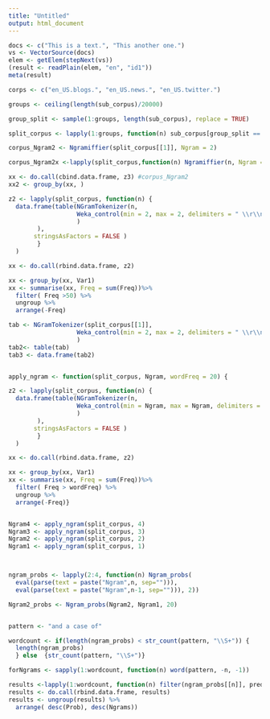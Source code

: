 ```yaml
---
title: "Untitled"
output: html_document
---
```




```r
docs <- c("This is a text.", "This another one.")
vs <- VectorSource(docs)
elem <- getElem(stepNext(vs))
(result <- readPlain(elem, "en", "id1"))
meta(result)

```


```r
corps <- c("en_US.blogs.", "en_US.news.", "en_US.twitter.") 
```

```r

groups <- ceiling(length(sub_corpus)/20000)

group_split <- sample(1:groups, length(sub_corpus), replace = TRUE)

split_corpus <- lapply(1:groups, function(n) sub_corpus[group_split == n])

corpus_Ngram2 <- Ngramiffier(split_corpus[[1]], Ngram = 2)

corpus_Ngram2x <-lapply(split_corpus,function(n) Ngramiffier(n, Ngram = 2))

xx <- do.call(cbind.data.frame, z3) #corpus_Ngram2
xx2 <- group_by(xx, )
```



```r

z2 <- lapply(split_corpus, function(n) { 
  data.frame(table(NGramTokenizer(n, 
                   Weka_control(min = 2, max = 2, delimiters = " \\r\\n\\t.,;:\"()?!")
                   )
        ),
       stringsAsFactors = FALSE )
        }
  )

xx <- do.call(rbind.data.frame, z2)

xx <- group_by(xx, Var1)
xx <- summarise(xx, Freq = sum(Freq))%>%
  filter( Freq >50) %>%
  ungroup %>%
  arrange(-Freq)

tab <- NGramTokenizer(split_corpus[[1]], 
                   Weka_control(min = 2, max = 2, delimiters = " \\r\\n\\t.,;:\"()?!")
                   )
tab2<- table(tab)
tab3 <- data.frame(tab2)



```


```r
apply_ngram <- function(split_corpus, Ngram, wordFreq = 20) {

z2 <- lapply(split_corpus, function(n) { 
  data.frame(table(NGramTokenizer(n, 
                   Weka_control(min = Ngram, max = Ngram, delimiters = " \\r\\n\\t.,;:\"()?!")
                   )
        ),
       stringsAsFactors = FALSE )
        }
  )

xx <- do.call(rbind.data.frame, z2)

xx <- group_by(xx, Var1)
xx <- summarise(xx, Freq = sum(Freq))%>%
  filter( Freq > wordFreq) %>%
  ungroup %>%
  arrange(-Freq)}


Ngram4 <- apply_ngram(split_corpus, 4)
Ngram3 <- apply_ngram(split_corpus, 3)
Ngram2 <- apply_ngram(split_corpus, 2)
Ngram1 <- apply_ngram(split_corpus, 1)



ngram_probs <- lapply(2:4, function(n) Ngram_probs(
  eval(parse(text = paste("Ngram",n, sep=""))), 
  eval(parse(text = paste("Ngram",n-1, sep=""))), 2))

Ngram2_probs <- Ngram_probs(Ngram2, Ngram1, 20)


pattern <- "and a case of"

wordcount <- if(length(ngram_probs) < str_count(pattern, "\\S+")) {
  length(ngram_probs)
  } else  {str_count(pattern, "\\S+")}

forNgrams <- sapply(1:wordcount, function(n) word(pattern, -n, -1))

results <-lapply(1:wordcount, function(n) filter(ngram_probs[[n]], predictor == forNgrams[[n]]))
results <- do.call(rbind.data.frame, results)
results <- ungroup(results) %>%
  arrange( desc(Prob), desc(Ngrams))
```

